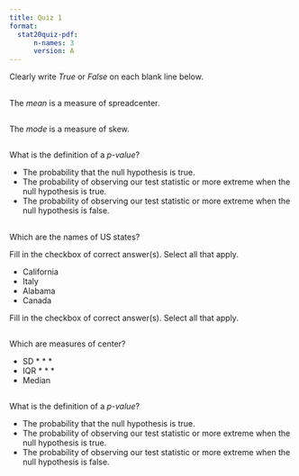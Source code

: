 ```yaml
---
title: Quiz 1
format:
  stat20quiz-pdf:
      n-names: 3
      version: A
---
```


:::{.directionsbox}
Clearly write *True* or *False* on each blank line below.
:::

## {.tf}

The *mean* is a measure of [spread]{.vA .vB}[center]{.vC .vD}.

## {.tf}

The *mode* is a measure of skew.

\vspace{3mm}


##

What is the definition of a *p-value*?

- The probability that the null hypothesis is true.
- The probability of observing our test statistic or more extreme when the null hypothesis is true.
- The probability of observing our test statistic or more extreme when the null hypothesis is false.

## {.select-all}

Which are the names of US states?

:::{.directionsbox}
Fill in the checkbox of correct answer(s). Select all that apply.
:::

- California
- Italy
- Alabama
- Canada


:::{.directionsbox}
Fill in the checkbox of correct answer(s). Select all that apply.
:::
## {.select-all}

Which are measures of center?

- SD
* * *
- IQR
* * *
- Median

##

What is the definition of a *p-value*?

- The probability that the null hypothesis is true.
- The probability of observing our test statistic or more extreme when the null hypothesis is true.
- The probability of observing our test statistic or more extreme when the null hypothesis is false.
